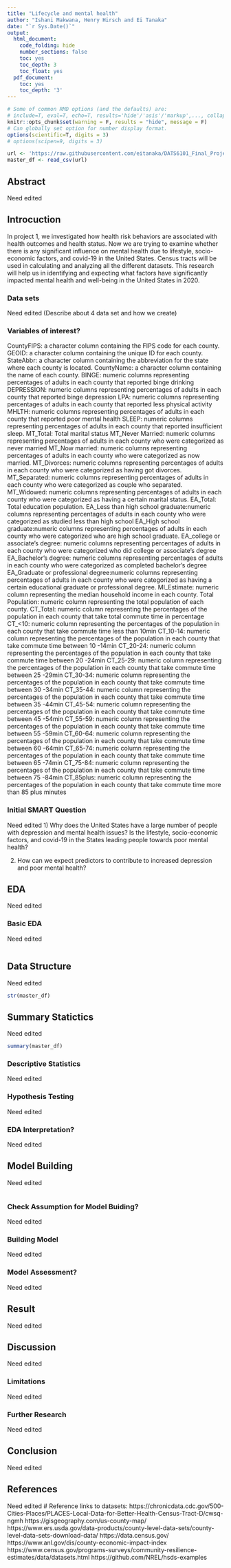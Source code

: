 ```yaml
---
title: "Lifecycle and mental health"
author: "Ishani Makwana, Henry Hirsch and Ei Tanaka"
date: "`r Sys.Date()`"
output:
  html_document:
    code_folding: hide
    number_sections: false
    toc: yes
    toc_depth: 3
    toc_float: yes
  pdf_document:
    toc: yes
    toc_depth: '3'
---
```


```r
# Some of common RMD options (and the defaults) are: 
# include=T, eval=T, echo=T, results='hide'/'asis'/'markup',..., collapse=F, warning=T, message=T, error=T, cache=T, fig.width=6, fig.height=4, fig.dim=c(6,4) #inches, fig.align='left'/'center','right', 
knitr::opts_chunk$set(warning = F, results = "hide", message = F)
# Can globally set option for number display format.
options(scientific=T, digits = 3) 
# options(scipen=9, digits = 3) 
```

```r
url <- 'https://raw.githubusercontent.com/eitanaka/DATS6101_Final_Project_Team2/main/data_set/geo_socio_health_df.csv'
master_df <- read_csv(url)
```

## Abstract
Need edited

## Introcuction
In project 1, we investigated how health risk behaviors are associated with health outcomes and health status. Now we are trying to examine whether there is any significant influence on mental health due to lifestyle, socio-economic factors, and covid-19 in the United States. Census tracts will be used in calculating and analyzing all the different datasets. This research will help us in identifying and expecting what factors have significantly impacted mental health and well-being in the United States in 2020.  


### Data sets
Need edited (Describe about 4 data set and how we create)

### Variables of interest?
CountyFIPS: a character column containing the FIPS code for each county.
GEOID: a character column containing the unique ID for each county.
StateAbbr: a character column containing the abbreviation for the state where each county is located.
CountyName: a character column containing the name of each county.
BINGE: numeric columns representing percentages of adults in each county that reported binge drinking
DEPRESSION: numeric columns representing percentages of adults in each county that reported binge depression
LPA: numeric columns representing percentages of adults in each county that reported less physical activity
MHLTH: numeric columns representing percentages of adults in each county that reported poor mental health
SLEEP: numeric columns representing percentages of adults in each county that reported insufficient sleep.
MT_Total: Total marital status
MT_Never Married: numeric columns representing percentages of adults in each county who were categorized as never married
MT_Now married: numeric columns representing percentages of adults in each county who were categorized as now married.
MT_Divorces: numeric columns representing percentages of adults in each county who were categorized as having got divorces.
MT_Separated: numeric columns representing percentages of adults in each county who were categorized as couple who separated.
MT_Widowed: numeric columns representing percentages of adults in each county who were categorized as having a certain marital status.
EA_Total: Total education population.
EA_Less than high school graduate:numeric columns representing percentages of adults in each county who were categorized as studied less than high school
EA_High school graduate:numeric columns representing percentages of adults in each county who were categorized who are high school graduate.
EA_college or associate's degree: numeric columns representing percentages of adults in each county who were categorized who did college or associate's degree
EA_Bachelor's degree: numeric columns representing percentages of adults in each county who were categorized as completed bachelor's degree
EA_Graduate or professional degree:numeric columns representing percentages of adults in each county who were categorized as having a certain educational graduate or professional degree.
MI_Estimate: numeric column representing the median household income in each county.
Total Population: numeric column representing the total population of each county.
CT_Total: numeric column representing the percentages of the population in each county that take total commute time in percentage
CT_<10: numeric column representing the percentages of the population in each county that take commute time less than 10min
CT_10-14: numeric column representing the percentages of the population in each county that take commute time between 10 -14min
CT_20-24: numeric column representing the percentages of the population in each county that take commute time between 20 -24min
CT_25-29: numeric column representing the percentages of the population in each county that take commute time between 25 -29min
CT_30-34: numeric column representing the percentages of the population in each county that take commute time between 30 -34min
CT_35-44: numeric column representing the percentages of the population in each county that take commute time between 35 -44min
CT_45-54: numeric column representing the percentages of the population in each county that take commute time between 45 -54min
CT_55-59: numeric column representing the percentages of the population in each county that take commute time between 55 -59min
CT_60-64: numeric column representing the percentages of the population in each county that take commute time between 60 -64min
CT_65-74: numeric column representing the percentages of the population in each county that take commute time between 65 -74min
CT_75-84: numeric column representing the percentages of the population in each county that take commute time between 75 -84min
CT_85plus: numeric column representing the percentages of the population in each county that take commute time more than 85 plus minutes

### Initial SMART Question
Need edited
1) Why does the United States have a large number of people with depression and mental health issues? Is the lifestyle, socio-economic factors, and covid-19 in the States leading people towards poor mental health?

2) How can we expect predictors to contribute to increased depression and poor mental health?

## EDA
Need edited

### Basic EDA
Need edited
```r

```

## Data Structure
Need edited
```r
str(master_df)
```


## Summary Statictics
Need edited
```r
summary(master_df)
```

### Descriptive Statistics
Need edited

### Hypothesis Testing
Need edited

### EDA Interpretation?
Need edited

## Model Building
Need edited
```r

```

### Check Assumption for Model Buiding?
Need edited

### Building Model
Need edited

### Model Assessment?
Need edited

## Result
Need edited

## Discussion
Need edited

### Limitations
Need edited

### Further Research
Need edited

## Conclusion
Need edited

## References
Need edited
# Reference links to datasets:
https://chronicdata.cdc.gov/500-Cities-Places/PLACES-Local-Data-for-Better-Health-Census-Tract-D/cwsq-ngmh
https://gisgeography.com/us-county-map/
https://www.ers.usda.gov/data-products/county-level-data-sets/county-level-data-sets-download-data/
https://data.census.gov/
https://www.anl.gov/dis/county-economic-impact-index
https://www.census.gov/programs-surveys/community-resilience-estimates/data/datasets.html
https://github.com/NREL/hsds-examples

